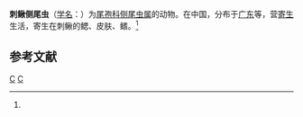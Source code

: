 {{Speciesbox
| taxon = Laterocaudata mastacembelua
| binomial_authority = (Chen et Hsieh, 1984)<ref name='id9663'>{{cite web| url =http://www.bioinfo.cn/db05/BjdwSpecies.php?action=view&id=9663| title =刺鳅侧尾虫| work =《中国动物物种编目数据库》| publisher =中国科学院微生物研究所| author =中国科学院动物研究所| accessdate =2009-04-16| deadurl =yes| archiveurl =https://web.archive.org/web/20160305093509/http://www.bioinfo.cn/db05/BjdwSpecies.php?action=view&id=9663| archivedate =2016-03-05}}</ref>
}}

'''刺鳅侧尾虫'''（[[学名|学名]]：{{lang|la|''Laterocaudata mastacembelua''}}）为[[尾孢科|尾孢科]][[侧尾虫属|侧尾虫属]]的动物。在中国，分布于[[广东|广东]]等，营[[寄生|寄生]]生活，寄生在刺鳅的鳃、皮肤、鳍。<ref name='id9663'/>

== 参考文献 ==
{{reflist}}

{{Cnidarian-stub}}

{{Taxonbar}}
[[Category:1984年描述的动物|C]]
[[Category:侧尾虫属|C]]